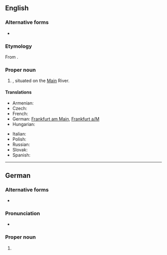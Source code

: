 {{also|Frankfurt-am-Main}}
==English==
{{wikipedia}}
===Alternative forms===
* {{l|en|Frankfurt-am-Main}}

===Etymology===
From {{bor|en|de|Frankfurt am Main}}.

===Proper noun===
{{en-proper noun}}

# {{place|en|largest city|state/Hesse|c/Germany}}, situated on the [[Main]] River.

====Translations====
{{trans-top|city in Germany}}
* Armenian: {{t|hy|Մայնի Ֆրանկֆուրտ}}
* Czech: {{t|cs|Frankfurt nad Mohanem|m}}
* French: {{t+|fr|Francfort-sur-le-Main}}
* German: [[Frankfurt am Main]], [[Frankfurt a/M]] {{g|n}}
* Hungarian: {{t|hu|Majna-Frankfurt}}
{{trans-mid}}
* Italian: {{t|it|Francoforte sul Meno}}
* Polish: {{t+|pl|Frankfurt nad Menem|m}}
* Russian: {{t+|ru|Фра́нкфурт-на-Ма́йне|m}}
* Slovak: {{t|sk|Frankfurt nad Mohanom|m}}
* Spanish: {{t+|es|Fráncfort del Meno}}
{{trans-bottom}}

----

==German==
{{wikipedia|lang=de}}

===Alternative forms===
* {{l|de|Frankfurt a. M.}} {{q|abbreviation}}

===Pronunciation===
* {{audio|de|De-Frankfurt am Main.ogg|Audio}}

===Proper noun===
{{de-proper noun|head=[[Frankfurt]] [[am]] [[Main]]|n|Frankfurts am Main}}

# {{place|de|largest city|s/Hesse|in central|c/Germany|t1=Frankfurt-am-Main}}
#: {{syn|de|Mainhattan|q1=humorous|FFM}}